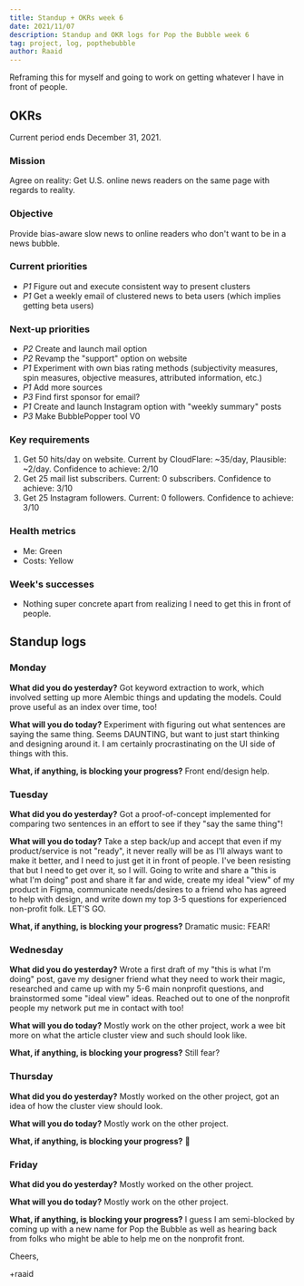 ```yaml
---
title: Standup + OKRs week 6
date: 2021/11/07
description: Standup and OKR logs for Pop the Bubble week 6
tag: project, log, popthebubble
author: Raaid
---
```


Reframing this for myself and going to work on getting whatever I have in front of people.

## OKRs

Current period ends December 31, 2021.

### Mission

Agree on reality: Get U.S. online news readers on the same page with regards to reality.

### Objective

Provide bias-aware slow news to online readers who don't want to be in a news bubble.

### Current priorities

- _P1_ Figure out and execute consistent way to present clusters
- _P1_ Get a weekly email of clustered news to beta users (which implies getting beta users)

### Next-up priorities

- _P2_ Create and launch mail option
- _P2_ Revamp the "support" option on website
- _P1_ Experiment with own bias rating methods (subjectivity measures, spin measures, objective measures, attributed information, etc.)
- _P1_ Add more sources
- _P3_ Find first sponsor for email?
- _P1_ Create and launch Instagram option with "weekly summary" posts
- _P3_ Make BubblePopper tool V0

### Key requirements

1. Get 50 hits/day on website. Current by CloudFlare: ~35/day, Plausible: ~2/day. Confidence to achieve: 2/10
2. Get 25 mail list subscribers. Current: 0 subscribers. Confidence to achieve: 3/10
3. Get 25 Instagram followers. Current: 0 followers. Confidence to achieve: 3/10

### Health metrics

- Me: Green
- Costs: Yellow

### Week's successes

- Nothing super concrete apart from realizing I need to get this in front of people.

## Standup logs

### Monday

**What did you do yesterday?** Got keyword extraction to work, which involved setting up more Alembic things and updating the models. Could prove useful as an index over time, too!

**What will you do today?** Experiment with figuring out what sentences are saying the same thing. Seems DAUNTING, but want to just start thinking and designing around it. I am certainly procrastinating on the UI side of things with this.

**What, if anything, is blocking your progress?** Front end/design help.

### Tuesday

**What did you do yesterday?** Got a proof-of-concept implemented for comparing two sentences in an effort to see if they "say the same thing"!

**What will you do today?** Take a step back/up and accept that even if my product/service is not "ready", it never really will be as I'll always want to make it better, and I need to just get it in front of people. I've been resisting that but I need to get over it, so I will. Going to write and share a "this is what I'm doing" post and share it far and wide, create my ideal "view" of my product in Figma, communicate needs/desires to a friend who has agreed to help with design, and write down my top 3-5 questions for experienced non-profit folk. LET'S GO.

**What, if anything, is blocking your progress?** Dramatic music: FEAR!

### Wednesday

**What did you do yesterday?** Wrote a first draft of my "this is what I'm doing" post, gave my designer friend what they need to work their magic, researched and came up with my 5-6 main nonprofit questions, and brainstormed some "ideal view" ideas. Reached out to one of the nonprofit people my network put me in contact with too!

**What will you do today?** Mostly work on the other project, work a wee bit more on what the article cluster view and such should look like.

**What, if anything, is blocking your progress?** Still fear?

### Thursday

**What did you do yesterday?** Mostly worked on the other project, got an idea of how the cluster view should look.

**What will you do today?** Mostly work on the other project.

**What, if anything, is blocking your progress?** :shrug:

### Friday

**What did you do yesterday?** Mostly worked on the other project.

**What will you do today?** Mostly work on the other project.

**What, if anything, is blocking your progress?** I guess I am semi-blocked by coming up with a new name for Pop the Bubble as well as hearing back from folks who might be able to help me on the nonprofit front.

Cheers,

+raaid
